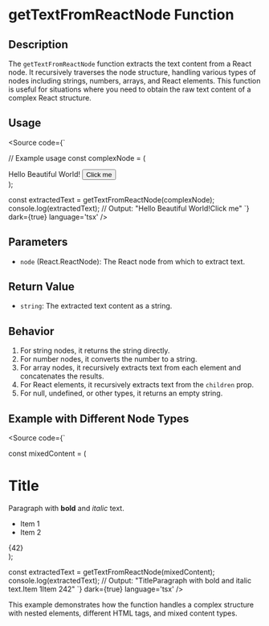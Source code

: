 
<Meta title='Utils/React/getTextFromReactNode' />

# getTextFromReactNode Function

## Description

The `getTextFromReactNode` function extracts the text content from a React node. It recursively traverses the node structure, handling various types of nodes including strings, numbers, arrays, and React elements. This function is useful for situations where you need to obtain the raw text content of a complex React structure.

## Usage

<Source code={`

// Example usage
const complexNode = (
  <div>
    Hello <span>Beautiful</span> World!
    <button>Click me</button>
  </div>
);

const extractedText = getTextFromReactNode(complexNode);
console.log(extractedText);
// Output: "Hello Beautiful World!Click me"
`} dark={true} language='tsx' />

## Parameters

- `node` (React.ReactNode): The React node from which to extract text.

## Return Value

- `string`: The extracted text content as a string.

## Behavior

1. For string nodes, it returns the string directly.
2. For number nodes, it converts the number to a string.
3. For array nodes, it recursively extracts text from each element and concatenates the results.
4. For React elements, it recursively extracts text from the `children` prop.
5. For null, undefined, or other types, it returns an empty string.

## Example with Different Node Types

<Source code={`

const mixedContent = (
  <div>
    <h1>Title</h1>
    <p>Paragraph with <strong>bold</strong> and <em>italic</em> text.</p>
    <ul>
      <li>Item 1</li>
      <li>Item 2</li>
    </ul>
    {42}
  </div>
);

const extractedText = getTextFromReactNode(mixedContent);
console.log(extractedText);
// Output: "TitleParagraph with bold and italic text.Item 1Item 242"
`} dark={true} language='tsx' />

This example demonstrates how the function handles a complex structure with nested elements, different HTML tags, and mixed content types.